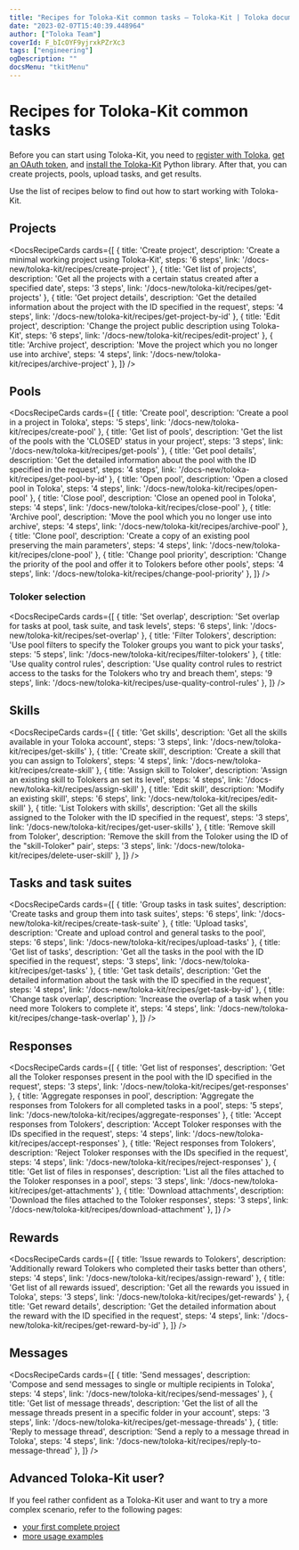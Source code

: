 ```yaml
---
title: "Recipes for Toloka-Kit common tasks — Toloka-Kit | Toloka documentation"
date: "2023-02-07T15:40:39.448964"
author: ["Toloka Team"]
coverId: F_bIcOYF9yjrxkPZrXc3
tags: ["engineering"]
ogDescription: ""
docsMenu: "tkitMenu"
---
```


# Recipes for Toloka-Kit common tasks

Before you can start using Toloka-Kit, you need to [register with Toloka](/docs-new/guide/access), [get an OAuth token](/docs-new/toloka-kit/registration), and [install the Toloka-Kit](/docs-new/toloka-kit/quick-start) Python library. After that, you can create projects, pools, upload tasks, and get results.

Use the list of recipes below to find out how to start working with Toloka-Kit.

## Projects

<DocsRecipeCards cards={[
  {
    title: 'Create project',
    description: 'Create a minimal working project using Toloka-Kit',
    steps: '6 steps',
    link: '/docs-new/toloka-kit/recipes/create-project'
  },
  {
    title: 'Get list of projects',
    description: 'Get all the projects with a certain status created after a specified date',
    steps: '3 steps',
    link: '/docs-new/toloka-kit/recipes/get-projects'
  },
  {
    title: 'Get project details',
    description: 'Get the detailed information about the project with the ID specified in the request',
    steps: '4 steps',
    link: '/docs-new/toloka-kit/recipes/get-project-by-id'
  },
  {
    title: 'Edit project',
    description: 'Change the project public description using Toloka-Kit',
    steps: '6 steps',
    link: '/docs-new/toloka-kit/recipes/edit-project'
  },
  {
    title: 'Archive project',
    description: 'Move the project which you no longer use into archive',
    steps: '4 steps',
    link: '/docs-new/toloka-kit/recipes/archive-project'
  },
]} />

## Pools

<DocsRecipeCards cards={[
  {
    title: 'Create pool',
    description: 'Create a pool in a project in Toloka',
    steps: '5 steps',
    link: '/docs-new/toloka-kit/recipes/create-pool'
  },
  {
    title: 'Get list of pools',
    description: 'Get the list of the pools with the \'CLOSED\' status in your project',
    steps: '3 steps',
    link: '/docs-new/toloka-kit/recipes/get-pools'
  },
  {
    title: 'Get pool details',
    description: 'Get the detailed information about the pool with the ID specified in the request',
    steps: '4 steps',
    link: '/docs-new/toloka-kit/recipes/get-pool-by-id'
  },
  {
    title: 'Open pool',
    description: 'Open a closed pool in Toloka',
    steps: '4 steps',
    link: '/docs-new/toloka-kit/recipes/open-pool'
  },
  {
    title: 'Close pool',
    description: 'Close an opened pool in Toloka',
    steps: '4 steps',
    link: '/docs-new/toloka-kit/recipes/close-pool'
  },
  {
    title: 'Archive pool',
    description: 'Move the pool which you no longer use into archive',
    steps: '4 steps',
    link: '/docs-new/toloka-kit/recipes/archive-pool'
  },
  {
    title: 'Clone pool',
    description: 'Create a copy of an existing pool preserving the main parameters',
    steps: '4 steps',
    link: '/docs-new/toloka-kit/recipes/clone-pool'
  },
  {
    title: 'Change pool priority',
    description: 'Change the priority of the pool and offer it to Tolokers before other pools',
    steps: '4 steps',
    link: '/docs-new/toloka-kit/recipes/change-pool-priority'
  },
]} />

### Toloker selection

<DocsRecipeCards cards={[
  {
    title: 'Set overlap',
    description: 'Set overlap for tasks at pool, task suite, and task levels',
    steps: '6 steps',
    link: '/docs-new/toloka-kit/recipes/set-overlap'
  },
  {
    title: 'Filter Tolokers',
    description: 'Use pool filters to specify the Toloker groups you want to pick your tasks',
    steps: '5 steps',
    link: '/docs-new/toloka-kit/recipes/filter-tolokers'
  },
  {
    title: 'Use quality control rules',
    description: 'Use quality control rules to restrict access to the tasks for the Tolokers who try and breach them',
    steps: '9 steps',
    link: '/docs-new/toloka-kit/recipes/use-quality-control-rules'
  },
]} />

## Skills

<DocsRecipeCards cards={[
  {
    title: 'Get skills',
    description: 'Get all the skills available in your Toloka account',
    steps: '3 steps',
    link: '/docs-new/toloka-kit/recipes/get-skills'
  },
  {
    title: 'Create skill',
    description: 'Create a skill that you can assign to Tolokers',
    steps: '4 steps',
    link: '/docs-new/toloka-kit/recipes/create-skill'
  },
  {
    title: 'Assign skill to Toloker',
    description: 'Assign an existing skill to Tolokers an set its level',
    steps: '4 steps',
    link: '/docs-new/toloka-kit/recipes/assign-skill'
  },
  {
    title: 'Edit skill',
    description: 'Modify an existing skill',
    steps: '6 steps',
    link: '/docs-new/toloka-kit/recipes/edit-skill'
  },
  {
    title: 'List Tolokers with skills',
    description: 'Get all the skills assigned to the Toloker with the ID specified in the request',
    steps: '3 steps',
    link: '/docs-new/toloka-kit/recipes/get-user-skills'
  },
  {
    title: 'Remove skill from Toloker',
    description: 'Remove the skill from the Toloker using the ID of the "skill-Toloker" pair',
    steps: '3 steps',
    link: '/docs-new/toloka-kit/recipes/delete-user-skill'
  },
]} />

## Tasks and task suites

<DocsRecipeCards cards={[
  {
    title: 'Group tasks in task suites',
    description: 'Create tasks and group them into task suites',
    steps: '6 steps',
    link: '/docs-new/toloka-kit/recipes/create-task-suite'
  },
  {
    title: 'Upload tasks',
    description: 'Create and upload control and general tasks to the pool',
    steps: '6 steps',
    link: '/docs-new/toloka-kit/recipes/upload-tasks'
  },
  {
    title: 'Get list of tasks',
    description: 'Get all the tasks in the pool with the ID specified in the request',
    steps: '3 steps',
    link: '/docs-new/toloka-kit/recipes/get-tasks'
  },
  {
    title: 'Get task details',
    description: 'Get the detailed information about the task with the ID specified in the request',
    steps: '4 steps',
    link: '/docs-new/toloka-kit/recipes/get-task-by-id'
  },
  {
    title: 'Change task overlap',
    description: 'Increase the overlap of a task when you need more Tolokers to complete it',
    steps: '4 steps',
    link: '/docs-new/toloka-kit/recipes/change-task-overlap'
  },
]} />

## Responses

<DocsRecipeCards cards={[
  {
    title: 'Get list of responses',
    description: 'Get all the Toloker responses present in the pool with the ID specified in the request',
    steps: '3 steps',
    link: '/docs-new/toloka-kit/recipes/get-responses'
  },
  {
    title: 'Aggregate responses in pool',
    description: 'Aggregate the responses from Tolokers for all completed tasks in a pool',
    steps: '5 steps',
    link: '/docs-new/toloka-kit/recipes/aggregate-responses'
  },
  {
    title: 'Accept responses from Tolokers',
    description: 'Accept Toloker responses with the IDs specified in the request',
    steps: '4 steps',
    link: '/docs-new/toloka-kit/recipes/accept-responses'
  },
  {
    title: 'Reject responses from Tolokers',
    description: 'Reject Toloker responses with the IDs specified in the request',
    steps: '4 steps',
    link: '/docs-new/toloka-kit/recipes/reject-responses'
  },
  {
    title: 'Get list of files in responses',
    description: 'List all the files attached to the Toloker responses in a pool',
    steps: '3 steps',
    link: '/docs-new/toloka-kit/recipes/get-attachments'
  },
  {
    title: 'Download attachments',
    description: 'Download the files attached to the Toloker responses',
    steps: '3 steps',
    link: '/docs-new/toloka-kit/recipes/download-attachment'
  },
]} />

## Rewards

<DocsRecipeCards cards={[
  {
    title: 'Issue rewards to Tolokers',
    description: 'Additionally reward Tolokers who completed their tasks better than others',
    steps: '4 steps',
    link: '/docs-new/toloka-kit/recipes/assign-reward'
  },
  {
    title: 'Get list of all rewards issued',
    description: 'Get all the rewards you issued in Toloka',
    steps: '3 steps',
    link: '/docs-new/toloka-kit/recipes/get-rewards'
  },
  {
    title: 'Get reward details',
    description: 'Get the detailed information about the reward with the ID specified in the request',
    steps: '4 steps',
    link: '/docs-new/toloka-kit/recipes/get-reward-by-id'
  },
]} />

## Messages

<DocsRecipeCards cards={[
  {
    title: 'Send messages',
    description: 'Compose and send messages to single or multiple recipients in Toloka',
    steps: '4 steps',
    link: '/docs-new/toloka-kit/recipes/send-messages'
  },
  {
    title: 'Get list of message threads',
    description: 'Get the list of all the message threads present in a specific folder in your account',
    steps: '3 steps',
    link: '/docs-new/toloka-kit/recipes/get-message-threads'
  },
  {
    title: 'Reply to message thread',
    description: 'Send a reply to a message thread in Toloka',
    steps: '4 steps',
    link: '/docs-new/toloka-kit/recipes/reply-to-message-thread'
  },
]} />

## Advanced Toloka-Kit user?

If you feel rather confident as a Toloka-Kit user and want to try a more complex scenario, refer to the following pages:

- [your first complete project](/docs-new/toloka-kit/recipes/learn-basics)
- [more usage examples](/docs-new/toloka-kit/recipes/use-cases)
